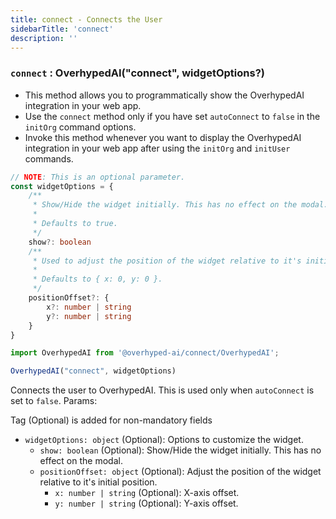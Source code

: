 ```yaml
---
title: connect - Connects the User
sidebarTitle: 'connect'
description: ''
---
```


### `connect` : OverhypedAI("connect", widgetOptions?)

* This method allows you to programmatically show the OverhypedAI integration in your web app.
* Use the `connect` method only if you have set `autoConnect` to `false` in the `initOrg` command options.
* Invoke this method whenever you want to display the OverhypedAI integration in your web app after using the `initOrg` and `initUser` commands.

```typescript
// NOTE: This is an optional parameter.
const widgetOptions = {
    /**
     * Show/Hide the widget initially. This has no effect on the modal.
     * 
     * Defaults to true.
     */
    show?: boolean
    /**
     * Used to adjust the position of the widget relative to it's initial position.
     *
     * Defaults to { x: 0, y: 0 }.
     */
    positionOffset?: {
        x?: number | string
        y?: number | string
    }
}
```

```typescript {3}
import OverhypedAI from '@overhyped-ai/connect/OverhypedAI';

OverhypedAI("connect", widgetOptions)
```

Connects the user to OverhypedAI. This is used only when `autoConnect` is set to `false`.  Params:

<Tip>Tag (Optional) is added for non-mandatory fields</Tip>

* `widgetOptions: object` (Optional): Options to customize the widget.
  * `show: boolean` (Optional): Show/Hide the widget initially. This has no effect on the modal.
  * `positionOffset: object` (Optional): Adjust the position of the widget relative to it's initial position.
    * `x: number | string`  (Optional):  X-axis offset.
    * `y: number | string`  (Optional):  Y-axis offset.
